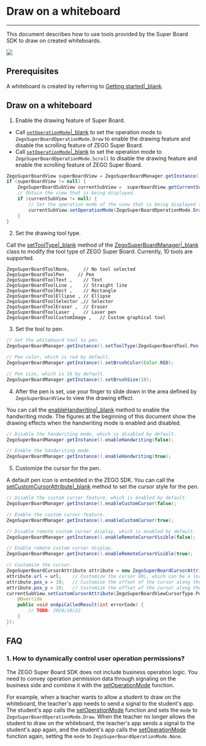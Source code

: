 # Draw on a whiteboard

- - -


This document describes how to use tools provided by the Super Board SDK to draw on created whiteboards.

<Frame width="512" height="auto" caption=""><img src="https://storage.zego.im/sdk-doc/Pics/WhiteboardView/postman/superboard_scatch.gif" /></Frame>

## Prerequisites

A whiteboard is created by referring to [Getting started\|_blank](!QuickStart/CreateWboard).



## Draw on a whiteboard

1. Enable the drawing feature of Super Board.

- Call [`setOperationMode`\|_blank](@setOperationMode) to set the operation mode to `ZegoSuperBoardOperationMode.Draw` to enable the drawing feature and disable the scrolling feature of ZEGO Super Board.
- Call [`setOperationMode`\|_blank](@setOperationMode) to set the operation mode to `ZegoSuperBoardOperationMode.Scroll` to disable the drawing feature and enable the scrolling feature of ZEGO Super Board.

```java
ZegoSuperBoardView superBoardView = ZegoSuperBoardManager.getInstance().getSuperBoardView();
if (superBoardView != null) {
    ZegoSuperBoardSubView currentSubView =  superBoardView.getCurrentSuperBoardSubView();
    // Obtain the view that is being displayed.
    if (currentSubView != null) {
        // Set the operation mode of the view that is being displayed to drawing.
        currentSubView.setOperationMode(ZegoSuperBoardOperationMode.Draw.getMode());
    }
}
```
2. Set the drawing tool type.   

Call the [setToolType\|_blank](@setToolType) method of the [ZegoSuperBoardManager\|_blank](@-ZegoSuperBoardManager) class to modify the tool type of ZEGO Super Board. Currently, 10 tools are supported.

```
ZegoSuperBoardToolNone,     // No tool selected
ZegoSuperBoardToolPen     // Pen
ZegoSuperBoardToolText ,    // Text
ZegoSuperBoardToolLine ,    // Straight line
ZegoSuperBoardToolRect ,    // Rectangle
ZegoSuperBoardToolEllipse , // Ellipse
ZegoSuperBoardToolSelector ,// Selector
ZegoSuperBoardToolEraser ,  // Eraser
ZegoSuperBoardToolLaser ,   // Laser pen
ZegoSuperBoardToolCustomImage ,   // Custom graphical tool
```

 3. Set the tool to pen.

```java
// Set the whiteboard tool to pen.
ZegoSuperBoardManager.getInstance().setToolType(ZegoSuperBoardTool.Pen);

// Pen color, which is red by default.
ZegoSuperBoardManager.getInstance().setBrushColor(Color.RED);

// Pen size, which is 16 by default.
ZegoSuperBoardManager.getInstance().setBrushSize(10);
```

4. After the pen is set, use your finger to slide down in the area defined by `ZegoSuperBoardView` to view the drawing effect.

<Note title="Note">

You can call the [enableHandwriting\|_blank](@enableHandwriting) method to enable the handwriting mode. The figures at the beginning of this document show the drawing effects when the handwriting mode is enabled and disabled.

</Note>

```java
// Disable the handwriting mode, which is disabled by default.
ZegoSuperBoardManager.getInstance().enableHandwriting(false);

// Enable the handwriting mode.
ZegoSuperBoardManager.getInstance().enableHandwriting(true);
```

5. Customize the cursor for the pen.

A default pen icon is embedded in the ZEGO SDK. You can call the [setCustomCursorAttribute\|_blank](@setCustomCursorAttribute) method to set the cursor style for the pen.

```java
// Disable the custom cursor feature, which is enabled by default.
ZegoSuperBoardManager.getInstance().enableCustomCursor(false);

// Enable the custom cursor feature.
ZegoSuperBoardManager.getInstance().enableCustomCursor(true);

// Disable remote custom cursor display, which is enabled by default.
ZegoSuperBoardManager.getInstance().enableRemoteCursorVisible(false);

// Enable remote custom cursor display. 
ZegoSuperBoardManager.getInstance().enableRemoteCursorVisible(true);

// Customize the cursor.
ZegoSuperBoardCursorAttribute attribute = new ZegoSuperBoardCursorAttribute();
attribute.url = url;    // Customize the cursor URL, which can be a local or remote URL.
attribute.pox_x = 10;   // Customize the offset of the cursor along the X-axis.
attribute.pox_y = 10;   // Customize the offset of the cursor along the Y-axis.
currentSubView.setCustomCursorAttribute(ZegoSuperBoardViewCursorType.Pen, attribute, new IZegoSuperBoardApiCalledCallback() {
    @Override
    public void onApiCalledResult(int errorCode) {
        // TODO: 2024/10/22  
    }
});
```

## FAQ

### 1. How to dynamically control user operation permissions?

The ZEGO Super Board SDK does not include business operation logic. You need to convey operation permission data through signaling on the business side and combine it with the [setOperationMode](@setOperationMode) function.

For example, when a teacher wants to allow a student to draw on the whiteboard, the teacher's app needs to send a signal to the student's app. The student's app calls the [setOperationMode](@setOperationMode) function and sets the `mode` to `ZegoSuperBoardOperationMode.Draw`. When the teacher no longer allows the student to draw on the whiteboard, the teacher's app sends a signal to the student's app again, and the student's app calls the [setOperationMode](@setOperationMode) function again, setting the `mode` to `ZegoSuperBoardOperationMode.None`.

